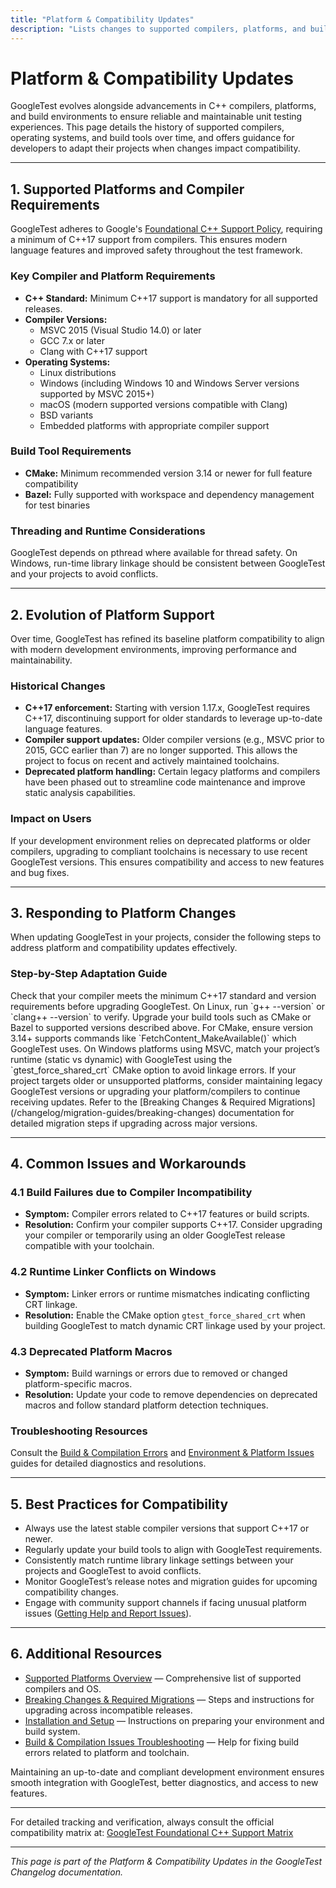```yaml
---
title: "Platform & Compatibility Updates"
description: "Lists changes to supported compilers, platforms, and build tools over time, with advice on responding to updated requirements or workarounds for phased-out support."
---
```


# Platform & Compatibility Updates

GoogleTest evolves alongside advancements in C++ compilers, platforms, and build environments to ensure reliable and maintainable unit testing experiences. This page details the history of supported compilers, operating systems, and build tools over time, and offers guidance for developers to adapt their projects when changes impact compatibility.

---

## 1. Supported Platforms and Compiler Requirements

GoogleTest adheres to Google's [Foundational C++ Support Policy](https://opensource.google/documentation/policies/cplusplus-support), requiring a minimum of C++17 support from compilers. This ensures modern language features and improved safety throughout the test framework.

### Key Compiler and Platform Requirements
- **C++ Standard:** Minimum C++17 support is mandatory for all supported releases.
- **Compiler Versions:**
  - MSVC 2015 (Visual Studio 14.0) or later
  - GCC 7.x or later
  - Clang with C++17 support
- **Operating Systems:**
  - Linux distributions
  - Windows (including Windows 10 and Windows Server versions supported by MSVC 2015+)
  - macOS (modern supported versions compatible with Clang)
  - BSD variants
  - Embedded platforms with appropriate compiler support

### Build Tool Requirements
- **CMake:** Minimum recommended version 3.14 or newer for full feature compatibility
- **Bazel:** Fully supported with workspace and dependency management for test binaries

### Threading and Runtime Considerations
GoogleTest depends on pthread where available for thread safety. On Windows, run-time library linkage should be consistent between GoogleTest and your projects to avoid conflicts.

---

## 2. Evolution of Platform Support

Over time, GoogleTest has refined its baseline platform compatibility to align with modern development environments, improving performance and maintainability.

### Historical Changes
- **C++17 enforcement:** Starting with version 1.17.x, GoogleTest requires C++17, discontinuing support for older standards to leverage up-to-date language features.
- **Compiler support updates:** Older compiler versions (e.g., MSVC prior to 2015, GCC earlier than 7) are no longer supported. This allows the project to focus on recent and actively maintained toolchains.
- **Deprecated platform handling:** Certain legacy platforms and compilers have been phased out to streamline code maintenance and improve static analysis capabilities.

### Impact on Users
If your development environment relies on deprecated platforms or older compilers, upgrading to compliant toolchains is necessary to use recent GoogleTest versions. This ensures compatibility and access to new features and bug fixes.

---

## 3. Responding to Platform Changes

When updating GoogleTest in your projects, consider the following steps to address platform and compatibility updates effectively.

### Step-by-Step Adaptation Guide

<Steps>
<Step title="Verify Compiler Compliance">
Check that your compiler meets the minimum C++17 standard and version requirements before upgrading GoogleTest. On Linux, run `g++ --version` or `clang++ --version` to verify.
</Step>
<Step title="Update Build Toolchains">
Upgrade your build tools such as CMake or Bazel to supported versions described above. For CMake, ensure version 3.14+ supports commands like `FetchContent_MakeAvailable()` which GoogleTest uses.
</Step>
<Step title="Adjust Runtime Linkage on Windows">
On Windows platforms using MSVC, match your project’s runtime (static vs dynamic) with GoogleTest using the `gtest_force_shared_crt` CMake option to avoid linkage errors.
</Step>
<Step title="Review Deprecated Platform Support">
If your project targets older or unsupported platforms, consider maintaining legacy GoogleTest versions or upgrading your platform/compilers to continue receiving updates.
</Step>
<Step title="Consult Migration Guides">
Refer to the [Breaking Changes & Required Migrations](/changelog/migration-guides/breaking-changes) documentation for detailed migration steps if upgrading across major versions.
</Step>
</Steps>

---

## 4. Common Issues and Workarounds

### 4.1 Build Failures due to Compiler Incompatibility
- **Symptom:** Compiler errors related to C++17 features or build scripts.
- **Resolution:** Confirm your compiler supports C++17. Consider upgrading your compiler or temporarily using an older GoogleTest release compatible with your toolchain.

### 4.2 Runtime Linker Conflicts on Windows
- **Symptom:** Linker errors or runtime mismatches indicating conflicting CRT linkage.
- **Resolution:** Enable the CMake option `gtest_force_shared_crt` when building GoogleTest to match dynamic CRT linkage used by your project.

### 4.3 Deprecated Platform Macros
- **Symptom:** Build warnings or errors due to removed or changed platform-specific macros.
- **Resolution:** Update your code to remove dependencies on deprecated macros and follow standard platform detection techniques.

### Troubleshooting Resources
Consult the [Build & Compilation Errors](../faq/troubleshooting/faq-build-errors) and [Environment & Platform Issues](../getting-started/common-issues-and-troubleshooting/environment-setup-problems) guides for detailed diagnostics and resolutions.

---

## 5. Best Practices for Compatibility

- Always use the latest stable compiler versions that support C++17 or newer.
- Regularly update your build tools to align with GoogleTest requirements.
- Consistently match runtime library linkage settings between your projects and GoogleTest to avoid conflicts.
- Monitor GoogleTest’s release notes and migration guides for upcoming compatibility changes.
- Engage with community support channels if facing unusual platform issues ([Getting Help and Report Issues](/faq/help-community/faq-getting-help)).

---

## 6. Additional Resources

- [Supported Platforms Overview](../faq/common-questions/faq-supported-platforms) — Comprehensive list of supported compilers and OS.
- [Breaking Changes & Required Migrations](/changelog/migration-guides/breaking-changes) — Steps and instructions for upgrading across incompatible releases.
- [Installation and Setup](/guides/getting-started/installation-setup) — Instructions on preparing your environment and build system.
- [Build & Compilation Issues Troubleshooting](/getting-started/common-issues-and-troubleshooting/build-issues) — Help for fixing build errors related to platform and toolchain.

<Tip>
Maintaining an up-to-date and compliant development environment ensures smooth integration with GoogleTest, better diagnostics, and access to new features.
</Tip>

---

For detailed tracking and verification, always consult the official compatibility matrix at:
[GoogleTest Foundational C++ Support Matrix](https://github.com/google/oss-policies-info/blob/main/foundational-cxx-support-matrix.md)

---

*This page is part of the Platform & Compatibility Updates in the GoogleTest Changelog documentation.*
